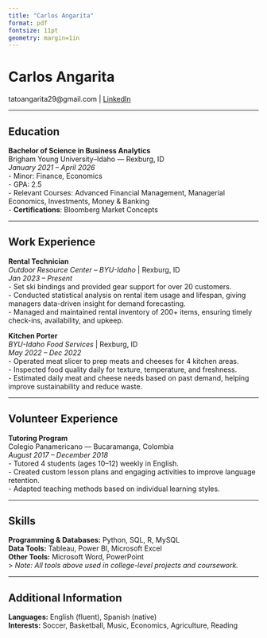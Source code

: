 ```yaml
---
title: "Carlos Angarita"
format: pdf
fontsize: 11pt
geometry: margin=1in
---
```

# Carlos Angarita
tatoangarita29@gmail.com | [LinkedIn](https://linkedin.com/in/carlosangarita007726213)

---

## Education

**Bachelor of Science in Business Analytics**  
Brigham Young University–Idaho — Rexburg, ID  
*January 2021 – April 2026*  
- Minor: Finance, Economics  
- GPA: 2.5  
- Relevant Courses: Advanced Financial Management, Managerial Economics, Investments, Money & Banking  
- **Certifications**: Bloomberg Market Concepts  

---

## Work Experience

**Rental Technician**  
*Outdoor Resource Center – BYU-Idaho* | Rexburg, ID  
*Jan 2023 – Present*  
- Set ski bindings and provided gear support for over 20 customers.  
- Conducted statistical analysis on rental item usage and lifespan, giving managers data-driven insight for demand forecasting.  
- Managed and maintained rental inventory of 200+ items, ensuring timely check-ins, availability, and upkeep.

**Kitchen Porter**  
*BYU-Idaho Food Services* | Rexburg, ID  
*May 2022 – Dec 2022*  
- Operated meat slicer to prep meats and cheeses for 4 kitchen areas.  
- Inspected food quality daily for texture, temperature, and freshness.  
- Estimated daily meat and cheese needs based on past demand, helping improve sustainability and reduce waste.

---

## Volunteer Experience

**Tutoring Program**  
Colegio Panamericano — Bucaramanga, Colombia  
*August 2017 – December 2018*  
- Tutored 4 students (ages 10–12) weekly in English.  
- Created custom lesson plans and engaging activities to improve language retention.  
- Adapted teaching methods based on individual learning styles.

---

## Skills

**Programming & Databases:** Python, SQL, R, MySQL  
**Data Tools:** Tableau, Power BI, Microsoft Excel  
**Other Tools:** Microsoft Word, PowerPoint  
> *Note: All tools above used in college-level projects and coursework.*

---

## Additional Information

**Languages:** English (fluent), Spanish (native)  
**Interests:** Soccer, Basketball, Music, Economics, Agriculture, Reading



<!-- ### Footer

Last updated: May 2013 -->